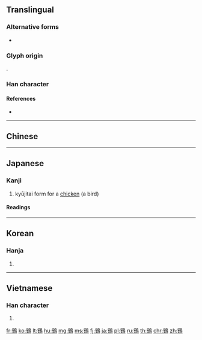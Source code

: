 {{character info/new}}
{{also|鶏|鸡|雞}}
==Translingual==

===Alternative forms===
* {{l|mul|雞}}

===Glyph origin===
{{Han etym}}
{{Han compound|奚|鳥|c1=p|c2=s|t2=bird|ls=psc}}.

===Han character===
{{Han char|rn=196|rad=鳥|as=10|sn=21|four=|canj=BKHAF|ids=⿰奚鳥}}

====References====
* {{Han ref|kx=1497.100|dkj=47209|dj=2027.090|hdz=74651.170|uh=9DC4|ud=40388}}

----

==Chinese==
{{zh-see|雞|v}}

----

==Japanese==

===Kanji===
{{ja-kanji|grade=|rs=鳥10|style=ky|shin=鶏}}

# kyūjitai form for {{ja-def|鶏}} a [[chicken]] (a bird)

====Readings====
{{ja-readings
|on=[[けい]] (kei)
|kun=[[にわとり]] (niwatori), [[とり]] (tori)
}}

----

==Korean==

===Hanja===
{{ko-hanja|hangeul=계|eumhun=|mr=kye|y=kyey}}

# {{defn|lang=ko|sort=鳥10}}

----

==Vietnamese==

===Han character===
{{vi-hantu|[[kê]], [[xuyên]]|rs=鳥10}}

# {{defn|lang=vi|sort=鳥10}}

[[fr:鷄]]
[[ko:鷄]]
[[lt:鷄]]
[[hu:鷄]]
[[mg:鷄]]
[[ms:鷄]]
[[fj:鷄]]
[[ja:鷄]]
[[pl:鷄]]
[[ru:鷄]]
[[th:鷄]]
[[chr:鷄]]
[[zh:鷄]]